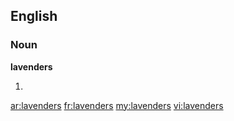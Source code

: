 ==English==

===Noun===
'''lavenders'''

# {{plural of|[[lavender]]}}

[[ar:lavenders]]
[[fr:lavenders]]
[[my:lavenders]]
[[vi:lavenders]]